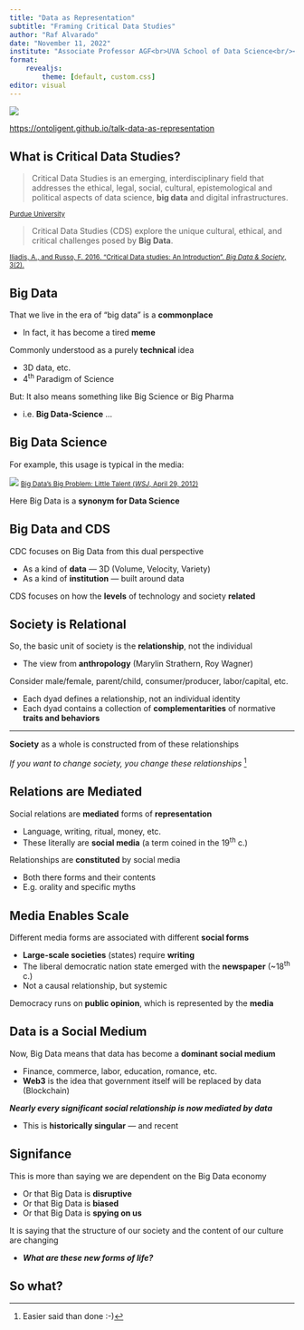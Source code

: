 ```yaml
---
title: "Data as Representation"
subtitle: "Framing Critical Data Studies"
author: "Raf Alvarado"
date: "November 11, 2022"
institute: "Associate Professor AGF<br>UVA School of Data Science<br/><b>Datapalooza 2022</b>"
format: 
    revealjs:
        theme: [default, custom.css]
editor: visual
---
```


![](images/qrcode_ontoligent.github.io.png){fig-align="center"}

::: {.center}
[https://ontoligent.github.io/talk-data-as-representation](https://ontoligent.github.io/talk-data-as-representation)
:::

## What is Critical Data Studies?

> Critical Data Studies is an emerging, interdisciplinary field that addresses the ethical, legal, social, cultural, epistemological and political aspects of data science, **big data** and digital infrastructures.

<small>[Purdue University](https://www.purdue.edu/critical-data-studies/about.php)</small>

> Critical Data Studies (CDS) explore the unique cultural, ethical, and critical challenges posed by **Big Data**.

<small>[Iliadis, A., and Russo, F. 2016. "Critical Data studies: An Introduction". *Big Data & Society*, 3(2).](https://doi.org/10.1177/2053951716674238)</small>

## Big Data

That we live in the era of "big data" is a **commonplace**

- In fact, it has become a tired **meme**

Commonly understood as a purely **technical** idea

- 3D data, etc.
- 4^th^ Paradigm of Science

But: It also means something like Big Science or Big Pharma

- i.e. **Big Data-Science** ...

## Big Data Science

For example, this usage is typical in the media:

![](images/wsj-big-data.jpg){.shadow}
<small>[Big Data's Big Problem: Little Talent (*WSJ*, April 29, 2012)](https://www.wsj.com/articles/SB10001424052702304723304577365700368073674)</small>

Here Big Data is a **synonym for Data Science**

## Big Data and CDS

CDC focuses on Big Data from this dual perspective

- As a kind of **data** --- 3D (Volume, Velocity, Variety) \
- As a kind of **institution** --- built around data

CDS focuses on how the **levels** of technology and society **related**

## Society is Relational

So, the basic unit of society is the **relationship**, not the individual

- The view from **anthropology** (Marylin Strathern, Roy Wagner)

Consider male/female, parent/child, consumer/producer, labor/capital, etc.

- Each dyad defines a relationship, not an individual identity
- Each dyad contains a collection of **complementarities** of normative **traits and behaviors**

---

**Society** as a whole is constructed from of these relationships

_If you want to change society, you change these relationships_ [^1]

[^1]: Easier said than done :-) 

## Relations are Mediated

Social relations are **mediated** forms of **representation**

- Language, writing, ritual, money, etc.
- These literally are **social media** (a term coined in the 19^th^ c.)

Relationships are **constituted** by social media

- Both there forms and their contents
- E.g. orality and specific myths

## Media Enables Scale

Different media forms are associated with different **social forms**

- **Large-scale societies** (states) require **writing**
- The liberal democratic nation state emerged with the **newspaper** (~18^th^ c.)
- Not a causal relationship, but systemic

Democracy runs on **public opinion**, which is represented by the **media**

## Data is a Social Medium

Now, Big Data means that data has become a **dominant social medium**

 - Finance, commerce, labor, education, romance, etc.
 - **Web3** is the idea that government itself will be replaced by data (Blockchain)

_**Nearly every significant social relationship is now mediated by data**_

- This is **historically singular** --- and recent

## Signifance

This is more than saying we are dependent on the Big Data economy

- Or that Big Data is **disruptive**
- Or that Big Data is **biased**
- Or that Big Data is **spying on us**

It is saying that the structure of our society and the content of our culture are changing

- _**What are these new forms of life?**_

## So what?


